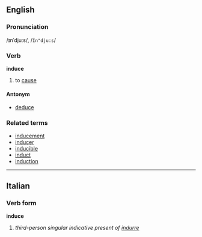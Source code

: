 ==English==
===Pronunciation===
/ɪnˈdjuːs/, /<tt>In"dju:s</tt>/

===Verb===
'''induce'''

# to [[cause]]

====Antonym====
*[[deduce]]

===Related terms===
*[[inducement]]
*[[inducer]]
*[[inducible]]
*[[induct]]
*[[induction]]

----
==Italian==
===Verb form===
'''induce'''

# ''third-person singular indicative present of [[indurre]]''